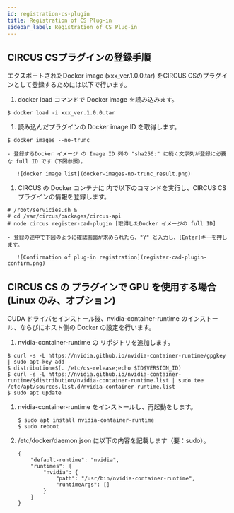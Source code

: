 ```yaml
---
id: registration-cs-plugin
title: Registration of CS Plug-in
sidebar_label: Registration of CS Plug-in
---
```


## CIRCUS CSプラグインの登録手順

エクスポートされたDocker image (xxx_ver.1.0.0.tar) をCIRCUS CSのプラグインとして登録するためには以下で行います。

1. docker load コマンドで Docker image を読み込みます。

  ```
  $ docker load -i xxx_ver.1.0.0.tar
  ```

1. 読み込んだプラグインの Docker image ID を取得します。

  ```
  $ docker images --no-trunc
  ```

    - 登録するDocker イメージ の Image ID 列の "sha256:" に続く文字列が登録に必要な full ID です（下図参照）。

       ![docker image list](docker-images-no-trunc_result.png)    

1. CIRCUS の Docker コンテナに 内で以下のコマンドを実行し、CIRCUS CS プラグインの情報を登録します。

  ```shell-session title="コンテナ内"
  # /root/servicies.sh & 
  # cd /var/circus/packages/circus-api
  # node circus register-cad-plugin [取得したDocker イメージの full ID]
  ```
    
    - 登録の途中で下図のように確認画面が求められたら、"Y" と入力し、[Enter]キーを押します。

       ![Confirmation of plug-in registration](register-cad-plugin-confirm.png)    

## CIRCUS CS の プラグインで GPU を使用する場合(Linux のみ、オプション)

CUDA ドライバをインストール後、nvidia-container-runtime のインストール、ならびにホスト側の Docker の設定を行います。

1. nvidia-container-runtime の リポジトリを追加します。

  ```
  $ curl -s -L https://nvidia.github.io/nvidia-container-runtime/gpgkey | sudo apt-key add -
  $ distribution=$(. /etc/os-release;echo $ID$VERSION_ID)
  $ curl -s -L https://nvidia.github.io/nvidia-container-runtime/$distribution/nvidia-container-runtime.list | sudo tee /etc/apt/sources.list.d/nvidia-container-runtime.list
  $ sudo apt update
  ```

1. nvidia-container-runtime をインストールし、再起動をします。

   ```
   $ sudo apt install nvidia-container-runtime
   $ sudo reboot
   ```

1. /etc/docker/daemon.json に以下の内容を記載します（要：sudo）。

    ```
    {
        "default-runtime": "nvidia",   
        "runtimes": {
            "nvidia": {
                "path": "/usr/bin/nvidia-container-runtime",
                "runtimeArgs": []
            }
        }
    }
    ```

